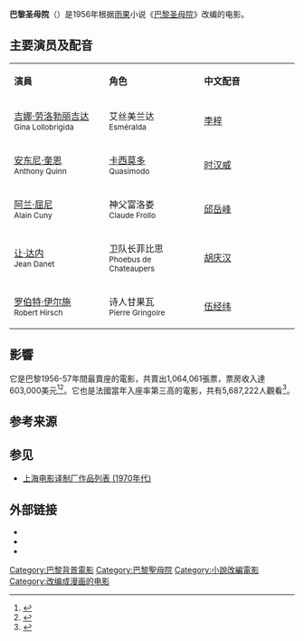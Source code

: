 {{noteTA
|T=
|G1=Show
|G2=Movie
|1=zh-cn:吉娜·劳洛勃丽吉达;zh-tw:珍娜·露露布莉姬妲;zh-hk:珍娜·羅露寶烈吉妲;
|2=zh-cn:安东尼·奎恩;zh-tw:安東尼·昆;zh-hk:安東尼·昆;zh-mo:安東尼·昆;
}}
{{电影信息框
| name = 巴黎圣母院
| original_name = Notre-Dame de Paris
| image = HugoHunchbackNotreDame02.jpg
| cn_image = 
| hk_image = 
| tw_image = 
| caption = 
| image_size = 
| director = [[让·德拉努瓦|让·德拉努瓦]]（Jean Delannoy）
| executive_producer = 
| producer = 
| writer = Jean Aurenche
| screenplay = 
| story = 
| based on = [[雨果|雨果]]小说《[[巴黎聖母院_(小說)|巴黎圣母院]]》
| narrator = 
| production_supervisor = 
| starring = [[吉娜·劳洛勃丽吉达|吉娜·劳洛勃丽吉达]]（Gina Lollobrigida）<br />[[安东尼·奎恩|安东尼·奎恩]]（Anthony Quinn）<br />[[让·达内|让·达内]]（Jean Danet）<br />[[阿兰·屈尼|阿兰·屈尼]]（Alain Cuny）
| music = 
| maintheme = 
| opentheme = 
| endtheme = 
| cinematography = 
| editing = 
| sound = 
| studio = 
| distributor = 
| released = {{Film date|1956|12|19}}
| runtime = 115 分钟
| country = {{FRA}}<br />{{ITA}}
| language = [[法语|法语]]
| budget = 
| gross = 
| cn_name = 巴黎圣母院
| hk_name = 
| tw_name = 
}}
'''巴黎圣母院'''（{{lang-fr|'''Notre-Dame de Paris'''}}）是1956年根据[[雨果|雨果]]小说《[[巴黎聖母院_(小說)|巴黎圣母院]]》改编的电影。

==主要演员及配音==
{|class="wikitable " width="60%"
|- style="background:cornflowerblue; color:white" align=center
|style="width:20%"|'''演員'''||style="width:20%"|'''角色'''||style="width:20%"|'''中文配音'''
|-
| [[吉娜·劳洛勃丽吉达|吉娜·劳洛勃丽吉达]]<br /><small>Gina Lollobrigida</small>  || 艾丝美兰达<br /><small>Esméralda</small> || [[李梓|李梓]]
|-
| [[安东尼·奎恩|安东尼·奎恩]]<br /><small>Anthony Quinn</small>  || [[卡西莫多|卡西莫多]]<br /><small>Quasimodo</small> || [[时汉威|时汉威]]
|-
| [[阿兰·屈尼|阿兰·屈尼]]<br /><small>Alain Cuny</small>  || 神父富洛娄<br /><small>Claude Frollo</small> || [[邱岳峰|邱岳峰]]
|-
| [[让·达内|让·达内]]<br /><small>Jean Danet</small>  || 卫队长菲比思<br /><small>Phoebus de Chateaupers</small> || [[胡庆汉|胡庆汉]]   
|-
| [[罗伯特·伊尔施|罗伯特·伊尔施]]<br /><small>Robert Hirsch</small>  || 诗人甘果瓦<br /><small>Pierre Gringoire</small> || [[伍经纬|伍经纬]]  
|}

==影響==

它是巴黎1956-57年間最賣座的電影，共賣出1,064,061張票，票房收入達603,000美元<ref>{{cite news|publisher=[[Variety_(magazine)|Variety]]|date=June 19, 1957|title=Yank Pix High on Paris List of Hit Films|url=http://www.archive.org/stream/variety207-1957-06#page/n166/mode/1up|page=15|accessdate=April 19, 2019}}</ref><ref>{{cite web|title=Notre-Dame de Paris|url=http://www.jpbox-office.com/fichfilm.php?id=9538|accessdate=April 19, 2019|website=JP's Box Office|archive-date=2019-07-04|archive-url=https://web.archive.org/web/20190704063920/http://jpbox-office.com/fichfilm.php?id=9538|dead-url=no}}</ref>。它也是法國當年入座率第三高的電影，共有5,687,222人觀看<ref>{{cite web|title=Les Entrees En France Anee 1956|url=http://www.jpbox-office.com/charts_france.php?filtre=datefr&variable=1956&limite=0&idorigine=9538|accessdate=April 19, 2019|website=JP's Box Office|archive-date=2019-04-19|archive-url=https://web.archive.org/web/20190419102849/http://www.jpbox-office.com/charts_france.php?filtre=datefr&variable=1956&limite=0&idorigine=9538|dead-url=no}}</ref>。

== 参考来源 ==
{{reflist}}
== 参见 ==
* [[上海电影译制厂作品列表_(1970年代)|上海电影译制厂作品列表 (1970年代)]]
== 外部链接 ==
* {{IMDb title|id=0050781|title=巴黎圣母院}}
* {{Douban|title=巴黎圣母院}}
* {{Mtime|17608|巴黎圣母院}}

{{巴黎圣母院}}
{{上海电影译制厂}}
[[Category:巴黎背景電影|Category:巴黎背景電影]]
[[Category:巴黎聖母院|Category:巴黎聖母院]]
[[Category:小說改編電影|Category:小說改編電影]]
[[Category:改编成漫画的电影|Category:改编成漫画的电影]]